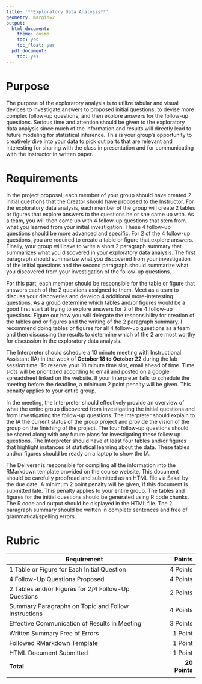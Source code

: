 ```yaml
---
title: '**Exploratory Data Analysis**'
geometry: margin=2
output:
  html_document:
    theme: cosmo
    toc: yes
    toc_float: yes
  pdf_document:
    toc: yes
---
```


<style type="text/css">
.main-container {
  max-width: 300px;
  margin-left: auto;
  margin-right: auto;
}
</style>

# **Purpose**

The purpose of the exploratory analysis is to utilize tabular and visual devices to investigate answers to proposed initial questions, to devise more complex follow-up questions, and then explore answers for the follow-up questions. Serious time and attention should be given to the exploratory data analysis since much of the information and results will directly lead to future modeling for statistical inference. This is your group's opportunity to creatively dive into your data to pick out parts that are relevant and interesting for sharing with the class in presentation and for communicating with the instructor in written paper.

# **Requirements**

In the project proposal, each member of your group should have created 2 initial questions that the Creator should have proposed to the Instructor. For the exploratory data analysis, each member of the group will create 2 tables or figures that explore answers to the questions he or she came up with. As a team, you will then come up with 4 follow-up questions that stem from what you learned from your initial investigation. These 4 follow-up questions should be more advanced and specific. For 2 of the 4 follow-up questions, you are required to create a table or figure that explore answers. Finally, your group will have to write a short 2 paragraph summary that summarizes what you discovered in your exploratory data analysis. The first paragraph should summarize what you discovered from your investigation of the initial questions and the second paragraph should summarize what you discovered from your investigation of the follow-up questions. 

For this part, each member should be responsible for the table or figure that answers each of the 2 questions assigned to them. Meet as a team to discuss your discoveries and develop 4 additional more-interesting questions. As a group determine which tables and/or figures would be a good first start at trying to explore answers for 2 of the 4 follow-up questions. Figure out how you will delegate the responsibility for creation of the tables and or figures and the writing of the 2 paragraph summary. I recommend doing tables or figures for all 4 follow-up questions as a team and then discussing the results to determine which of the 2 are most worthy for discussion in the exploratory data analysis.

The Interpreter should schedule a 10 minute meeting with Instructional Assistant (IA) in the week of **October 18 to October 22** during the lab session time. To reserve your 10 minute time slot, email ahead of time. Time slots will be prioritized according to email and posted on a google spreadsheet linked on the website. If your Interpreter fails to schedule the meeting before the deadline, a minimum 2 point penalty will be given. This penalty applies to your entire group.

In the meeting, the Interpreter should effectively provide an overview of what the entire group discovered from investigating the initial questions and from investigating the follow-up questions. The Interpreter should explain to the IA the current status of the group project and provide the vision of the group on the finishing of the project. The four follow-up questions should be shared along with any future plans for investigating these follow up questions. The Interpreter should have at least four tables and/or figures that highlight instances of statistical learning about the data. These tables and/or figures should be ready on a laptop to show the IA.

The Deliverer is responsible for compiling all the information into the RMarkdown template provided on the course website. This document should be carefully proofread and submitted as an HTML file via Sakai by the due date. A minimum 2 point penalty will be given, if this document is submitted late. This penalty applies to your entire group. The tables and figures for the initial questions should be generated using R code chunks. The R code and output should be displayed in the HTML file. The 2 paragraph summary should be written in complete sentences and free of grammatical/spelling errors.

# **Rubric**

|Requirement|Points|
|-------|------:|
|1 Table or Figure for Each Initial Question|4 Points|
|4 Follow-Up Questions Proposed|4 Points|
|2 Tables and/or Figures for 2/4 Follow-Up Questions|2 Points|
|Summary Paragraphs on Topic and Follow Instructions|4 Points|
|Effective Communication of Results in Meeting|3 Points|
|Written Summary Free of Errors|1 Point|
|Followed RMarkdown Template|1 Point|
|HTML Document Submitted|1 Point|
|**Total**|**20 Points**|
|||

